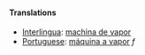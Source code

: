 ==== Translations ====
*[[Interlingua]]: [[machina de vapor]]
*[[Portuguese]]: [[máquina a vapor]] ''f''